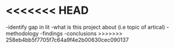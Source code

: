 <<<<<<< HEAD
=======
  -identify gap in lit
  -what is this project about (i.e topic of artical)
  -methodology
  -findings
  -conclusions
>>>>>>> 258eb4bb5f7705f7c64a9f4e2b00630cec090137
